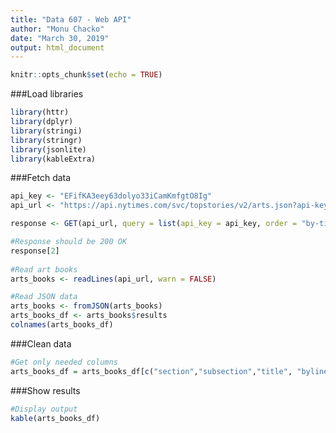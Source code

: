 ```yaml
---
title: "Data 607 - Web API"
author: "Monu Chacko"
date: "March 30, 2019"
output: html_document
---
```


```r
knitr::opts_chunk$set(echo = TRUE)
```

###Load libraries

```r
library(httr)
library(dplyr)
library(stringi)
library(stringr)
library(jsonlite)
library(kableExtra)
```

###Fetch data

```r
api_key <- "EFifKA3eey63dolyo33iCamKmfgtO8Ig"
api_url <- "https://api.nytimes.com/svc/topstories/v2/arts.json?api-key=EFifKA3eey63dolyo33iCamKmfgtO8Ig" 

response <- GET(api_url, query = list(api_key = api_key, order = "by-title", offset = 20))

#Response should be 200 OK
response[2]
  
#Read art books
arts_books <- readLines(api_url, warn = FALSE)

#Read JSON data
arts_books <- fromJSON(arts_books)  
arts_books_df <- arts_books$results
colnames(arts_books_df)
```

###Clean data

```r

#Get only needed columns
arts_books_df = arts_books_df[c("section","subsection","title", "byline", "org_facet", "per_facet", "short_url")]

```

###Show results

```r
#Display output
kable(arts_books_df)

```



